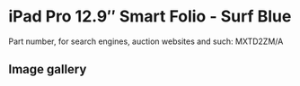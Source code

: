 
# iPad Pro 12.9″ Smart Folio - Surf Blue

Part number, for search engines, auction websites and such: MXTD2ZM/A

## Image gallery

<div style={{ width: '100%', maxWidth: '768px' }}>
<GalleryComponent
    images={[
      {
        original: "/everysource/MXTD2.webp",
        thumbnail: "/everypreview/MXTD2.webp",
      },
      {
        original: "/everysource/MXTD2_AV1.webp",
        thumbnail: "/everypreview/MXTD2_AV1.webp",
      },
      {
        original: "/everysource/MXTD2_AV2.webp",
        thumbnail: "/everypreview/MXTD2_AV2.webp",
      },
      {
        original: "/everysource/MXTD2_AV3.webp",
        thumbnail: "/everypreview/MXTD2_AV3.webp",
      },
      {
        original: "/everysource/MXTD2_AV4.webp",
        thumbnail: "/everypreview/MXTD2_AV4.webp",
      }
    ]}
  />
</div>